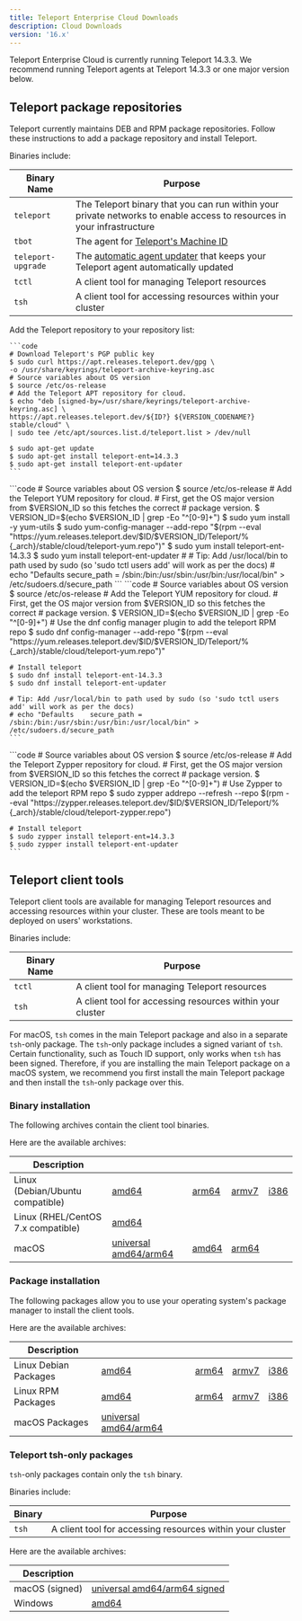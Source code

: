 ```yaml
---
title: Teleport Enterprise Cloud Downloads
description: Cloud Downloads
version: '16.x'
---
```


Teleport Enterprise Cloud is currently running Teleport 14.3.3. We recommend
running Teleport agents at Teleport 14.3.3 or one major version
below.

## Teleport package repositories

Teleport currently maintains DEB and RPM package repositories. Follow these
instructions to add a package repository and install Teleport.

Binaries include:

| Binary Name        | Purpose                                                                                                                            |
| ------------------ | ---------------------------------------------------------------------------------------------------------------------------------- |
| `teleport`         | The Teleport binary that you can run within your private networks to enable access to resources in your infrastructure             |
| `tbot`             | The agent for [Teleport's Machine ID](/ver/16.x/machine-id/introduction)                                                           |
| `teleport-upgrade` | The [automatic agent updater](/ver/16.x/architecture/agent-update-management) that keeps your Teleport agent automatically updated |
| `tctl`             | A client tool for managing Teleport resources                                                                                      |
| `tsh`              | A client tool for accessing resources within your cluster                                                                          |

<Tabs>
  <Tab title="Debian 9+/Ubuntu 16.04+ (apt)">
    Add the Teleport repository to your repository list:

    ```code
    # Download Teleport's PGP public key
    $ sudo curl https://apt.releases.teleport.dev/gpg \
    -o /usr/share/keyrings/teleport-archive-keyring.asc
    # Source variables about OS version
    $ source /etc/os-release
    # Add the Teleport APT repository for cloud.
    $ echo "deb [signed-by=/usr/share/keyrings/teleport-archive-keyring.asc] \
    https://apt.releases.teleport.dev/${ID?} ${VERSION_CODENAME?} stable/cloud" \
    | sudo tee /etc/apt/sources.list.d/teleport.list > /dev/null

    $ sudo apt-get update
    $ sudo apt-get install teleport-ent=14.3.3
    $ sudo apt-get install teleport-ent-updater
    ```
  </Tab>

  <Tab title="Amazon Linux 2/RHEL 7/CentOS 7 (yum)">
    ```code
    # Source variables about OS version
    $ source /etc/os-release
    # Add the Teleport YUM repository for cloud.
    # First, get the OS major version from $VERSION_ID so this fetches the correct
    # package version.
    $ VERSION_ID=$(echo $VERSION_ID | grep -Eo "^[0-9]+")
    $ sudo yum install -y yum-utils
    $ sudo yum-config-manager --add-repo "$(rpm --eval "https://yum.releases.teleport.dev/$ID/$VERSION_ID/Teleport/%{_arch}/stable/cloud/teleport-yum.repo")"
    $ sudo yum install teleport-ent-14.3.3
    $ sudo yum install teleport-ent-updater
    #
    # Tip: Add /usr/local/bin to path used by sudo (so 'sudo tctl users add' will work as per the docs)
    # echo "Defaults    secure_path = /sbin:/bin:/usr/sbin:/usr/bin:/usr/local/bin" > /etc/sudoers.d/secure_path
    ```
  </Tab>

  <Tab title="Amazon Linux 2023/RHEL 8+ (dnf)">
    ```code
    # Source variables about OS version
    $ source /etc/os-release
    # Add the Teleport YUM repository for cloud.
    # First, get the OS major version from $VERSION_ID so this fetches the correct
    # package version.
    $ VERSION_ID=$(echo $VERSION_ID | grep -Eo "^[0-9]+")
    # Use the dnf config manager plugin to add the teleport RPM repo
    $ sudo dnf config-manager --add-repo "$(rpm --eval "https://yum.releases.teleport.dev/$ID/$VERSION_ID/Teleport/%{_arch}/stable/cloud/teleport-yum.repo")"

    # Install teleport
    $ sudo dnf install teleport-ent-14.3.3
    $ sudo dnf install teleport-ent-updater

    # Tip: Add /usr/local/bin to path used by sudo (so 'sudo tctl users add' will work as per the docs)
    # echo "Defaults    secure_path = /sbin:/bin:/usr/sbin:/usr/bin:/usr/local/bin" > /etc/sudoers.d/secure_path
    ```
  </Tab>

  <Tab title="SLES 12 SP5+ and 15 SP5+ (zypper)">
    ```code
    # Source variables about OS version
    $ source /etc/os-release
    # Add the Teleport Zypper repository for cloud.
    # First, get the OS major version from $VERSION_ID so this fetches the correct
    # package version.
    $ VERSION_ID=$(echo $VERSION_ID | grep -Eo "^[0-9]+")
    # Use Zypper to add the teleport RPM repo
    $ sudo zypper addrepo --refresh --repo $(rpm --eval "https://zypper.releases.teleport.dev/$ID/$VERSION_ID/Teleport/%{_arch}/stable/cloud/teleport-zypper.repo")

    # Install teleport
    $ sudo zypper install teleport-ent=14.3.3
    $ sudo zypper install teleport-ent-updater
    ```
  </Tab>
</Tabs>

## Teleport client tools

Teleport client tools are available for managing Teleport resources and accessing
resources within your cluster. These are tools meant to be deployed on users' workstations.

Binaries include:

| Binary Name | Purpose                                                   |
| ----------- | --------------------------------------------------------- |
| `tctl`      | A client tool for managing Teleport resources             |
| `tsh`       | A client tool for accessing resources within your cluster |

For macOS, `tsh` comes in the main Teleport package and also in a separate `tsh`-only package.
The `tsh`-only package includes a signed variant of `tsh`. Certain functionality, such as Touch ID support,
only works when `tsh` has been signed. Therefore, if you are installing the main Teleport package on a macOS system,
we recommend you first install the main Teleport package and then install the `tsh`-only package over this.

### Binary installation

The following archives contain the client tool binaries.

Here are the available archives:

| Description                        |                                                                                                    |                                                                                |                                                                                |                                                                            |
| ---------------------------------- | -------------------------------------------------------------------------------------------------- | ------------------------------------------------------------------------------ | ------------------------------------------------------------------------------ | -------------------------------------------------------------------------- |
| Linux (Debian/Ubuntu compatible)   | [amd64](https://cdn.teleport.dev/teleport-ent-v14.3.3-linux-amd64-bin.tar.gz)                      | [arm64](https://cdn.teleport.dev/teleport-ent-v14.3.3-linux-arm64-bin.tar.gz)  | [armv7](https://cdn.teleport.dev/teleport-ent-v14.3.3-linux-arm-bin.tar.gz)    | [i386](https://cdn.teleport.dev/teleport-ent-v14.3.3-linux-386-bin.tar.gz) |
| Linux (RHEL/CentOS 7.x compatible) | [amd64](https://cdn.teleport.dev/teleport-ent-v14.3.3-linux-amd64-centos7-bin.tar.gz)              |                                                                                |                                                                                |                                                                            |
| macOS                              | [universal amd64/arm64](https://cdn.teleport.dev/teleport-ent-v14.3.3-darwin-universal-bin.tar.gz) | [amd64](https://cdn.teleport.dev/teleport-ent-v14.3.3-darwin-amd64-bin.tar.gz) | [arm64](https://cdn.teleport.dev/teleport-ent-v14.3.3-darwin-arm64-bin.tar.gz) |                                                                            |

### Package installation

The following packages allow you to use your operating system's package manager
to install the client tools.

Here are the available archives:

| Description           |                                                                           |                                                                   |                                                                 |                                                                 |
| --------------------- | ------------------------------------------------------------------------- | ----------------------------------------------------------------- | --------------------------------------------------------------- | --------------------------------------------------------------- |
| Linux Debian Packages | [amd64](https://cdn.teleport.dev/teleport-ent_14.3.3_amd64.deb)           | [arm64](https://cdn.teleport.dev/teleport-ent_14.3.3_arm64.deb)   | [armv7](https://cdn.teleport.dev/teleport-ent_14.3.3_arm.deb)   | [i386](https://cdn.teleport.dev/teleport-ent_14.3.3_i386.deb)   |
| Linux RPM Packages    | [amd64](https://cdn.teleport.dev/teleport-ent-14.3.3-1.x86_64.rpm)        | [arm64](https://cdn.teleport.dev/teleport-ent-14.3.3-1.arm64.rpm) | [armv7](https://cdn.teleport.dev/teleport-ent-14.3.3-1.arm.rpm) | [i386](https://cdn.teleport.dev/teleport-ent-14.3.3-1.i386.rpm) |
| macOS Packages        | [universal amd64/arm64](https://cdn.teleport.dev/teleport-ent-14.3.3.pkg) |                                                                   |                                                                 |                                                                 |

### Teleport tsh-only packages

`tsh`-only packages contain only the `tsh` binary.

Binaries include:

| Binary | Purpose                                                   |
| ------ | --------------------------------------------------------- |
| `tsh`  | A client tool for accessing resources within your cluster |

Here are the available archives:

| Description    |                                                                          |
| -------------- | ------------------------------------------------------------------------ |
| macOS (signed) | [universal amd64/arm64 signed](https://cdn.teleport.dev/tsh-14.3.3.pkg)  |
| Windows        | [amd64](https://cdn.teleport.dev/teleport-v14.3.3-windows-amd64-bin.zip) |
